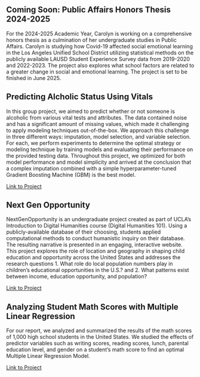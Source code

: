 ## Coming Soon: Public Affairs Honors Thesis 2024-2025  
For the 2024-2025 Academic Year, Carolyn is working on a comprehensive honors thesis as a culmination of her undergraduate studies in Public Affairs. Carolyn is studying how Covid-19 affected social emotional learning in the Los Angeles Unified School District utilizing statistical methods on the publicly available LAUSD Student Experience Survey data from 2019-2020 and 2022-2023. The project also explores what school factors are related to a greater change in social and emotional learning. The project is set to be finished in June 2025.    

## Predicting Alcholic Status Using Vitals   
In this group project, we aimed to predict whether or not someone is alcoholic from various vital tests and attributes. The data contained noise and has a significant amount of missing values, which made it challenging to apply modeling techniques out-of-the-box. We approach this challenge in three different ways: imputation, model selection, and variable selection. For each, we perform experiments to determine the optimal strategy or modeling technique by training models and evaluating their performance on the provided testing data. Throughout this project, we optimized for both model performance and model simplicity and arrived at the conclusion that a complex imputation combined with a simple hyperparameter-tuned Gradient Boosting Machine (GBM) is the best model.  

[Link to Project](/101c paper.pdf)   

## Next Gen Opportunity
NextGenOpportunity is an undergraduate project created as part of UCLA's Introduction to Digital Humanities course (Digital Humanities 101). Using a publicly-available database of their choosing, students applied computational methods to conduct humanistic inquiry on their database. The resulting narrative is presented in an engaging, interactive website. This project explores the role of location and geography in shaping child education and opportunity across the United States and addresses the research questions 1. What role do local population numbers play in children’s educational opportunities in the U.S.? and 2. What patterns exist between income, education opportunity, and population?

[Link to Project]("https://nextgenopportunity.netlify.app")   

## Analyzing Student Math Scores with Multiple Linear Regression
For our report, we analyzed and summarized the results of the math scores of 1,000 high school students in the United States. We studied the effects of predictor variables such as writing scores, reading scores, lunch, parental education level, and gender on a student’s math score to find an optimal Multiple Linear Regression Model.  

[Link to Project](/Stats 101a final project presentation.pdf)   
